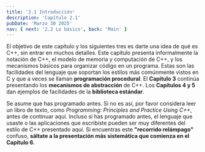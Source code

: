 ```yaml
---
title: '2.1 Introducción'
description: 'Capítulo 2.1'
pubDate: 'Marzo 30 2025'
nav: { next: '2.2 Lo básico', back: 'Main' }
---
```


El objetivo de este capítulo y los siguientes tres es darte una idea de qué es C++, sin entrar en muchos detalles. Este capítulo presenta informalmente la notación de C++, el modelo de memoria y computación de C++, y los mecanismos básicos para organizar código en un programa. Estas son las facilidades del lenguaje que soportan los estilos más comúnmente vistos en C y que a veces se llaman **programación procedural**. El **Capítulo 3** continúa presentando los **mecanismos de abstracción** de C++. Los **Capítulos 4 y 5** dan ejemplos de facilidades de la **biblioteca estándar**.

Se asume que has programado antes. Si no es así, por favor considera leer un libro de texto, como _Programming: Principles and Practice Using C++_, antes de continuar aquí. Incluso si has programado antes, el lenguaje que usaste o las aplicaciones que escribiste pueden ser muy diferentes del estilo de C++ presentado aquí. Si encuentras este **"recorrido relámpago"** confuso, **sáltate a la presentación más sistemática que comienza en el Capítulo 6**.
